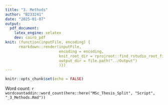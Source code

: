 ```yaml
---
title: "3. Methods"
author: "B233241"
date: "2025-01-07"
output:
  pdf_document:
    latex_engine: xelatex
    dev: cairo_pdf
knit: (function(inputFile, encoding) {
      rmarkdown::render(inputFile,
                        encoding = encoding,
                        knit_root_dir = rprojroot::find_rstudio_root_file(),
                        output_dir = file.path("../Output")
                        )})
---
```


```r
knitr::opts_chunk$set(echo = FALSE)
```

Word count: `r wordcountaddin::word_count(here::here("MSc_Thesis_Split", "Script", "_3_Methods.Rmd"))`
